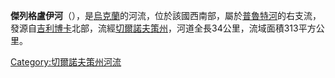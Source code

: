 '''傑列格盧伊河'''（{{lang-uk|Дереглуй}}），是[[烏克蘭|烏克蘭]]的河流，位於該國西南部，屬於[[普魯特河|普魯特河]]的右支流，發源自[[吉利博卡|吉利博卡]]北部，流經[[切爾諾夫策州|切爾諾夫策州]]，河道全長34公里，流域面積313平方公里。

{{DEFAULTSORT:Дереглуй}}
[[Category:切爾諾夫策州河流|Category:切爾諾夫策州河流]]


{{Ukraine-river-stub}}